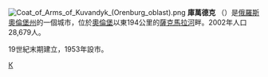 {{coord|51|29|N|57|21|E|display=title}}
[[File:Coat_of_Arms_of_Kuvandyk_(Orenburg_oblast).png|right]]
'''庫萬德克''' （{{lang-ru|Куванды́к}}）是[[俄羅斯|俄羅斯]][[奧倫堡州|奧倫堡州]]的一個城市，位於[[奧倫堡|奧倫堡]]以東194公里的[[薩克馬拉河|薩克馬拉河]]畔。2002年人口28,679人。

19世紀末期建立，1953年設市。

{{奧倫堡州行政區劃}}
[[Category:奧倫堡州城市|К]]
{{russia-geo-stub}}